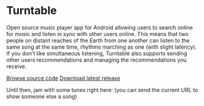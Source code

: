 

# Turntable

Open source music player app for Android allowing users to search online for music and listen in sync with other users online. This means that two people on distant reaches of the Earth from one another can listen to the same song at the same time, rhythms marching as one (with slight latency). If you don't like simultaneous listening, Turntable also supports sending other users recommendations and managing the recommendations you receive.

[Browse source code](https://github.com/loafofpiecrust/turntable)
[Download latest release](https://github.com/loafofpiecrust/turntable/releases)


Until then, jam with some tunes right here: (you can send the current URL to show someone else a song)
<MusicPlayer/>
